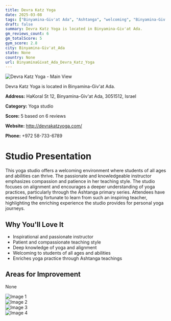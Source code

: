 ```yaml
---
title: Devra Katz Yoga
date: 2025-03-08
tags: ["Binyamina-Giv'at Ada", "Ashtanga", "welcoming", "Binyamina-Giv'at Ada"]  
draft: false
summary: Devra Katz Yoga is located in Binyamina-Giv'at Ada.
gm_reviews_count: 6
gm_totalScore: 5
gym_score: 2.8
city: Binyamina-Giv'at_Ada
state: None
country: None
url: BinyaminaGivat_Ada_Devra_Katz_Yoga
---
```


<div className="aspect-[16/9] relative my-8">
  <img 
    src="https://lh5.googleusercontent.com/p/AF1QipOUNRrK78Cl_QDoDuO36diXALQNMHDYwrrGhzxN=w1920-h1080-k-no"
    alt="Devra Katz Yoga - Main View"
    className="object-cover absolute inset-0 w-full h-full rounded-lg"
  />
</div>

Devra Katz Yoga is located in Binyamina-Giv'at Ada.

**Address:** HaKoral St 12, Binyamina-Giv'at Ada, 3051512, Israel

**Category:** Yoga studio

**Score:** 5 based on 6 reviews

**Website:** http://devrakatzyoga.com/

**Phone:** +972 58-733-6789

# Studio Presentation

This yoga studio offers a welcoming environment where students of all ages and abilities can thrive. The passionate and knowledgeable instructor emphasizes compassion and patience in her teaching style. The studio focuses on alignment and encourages a deeper understanding of yoga practices, particularly through the Ashtanga primary series. Attendees have expressed feeling fortunate to learn from such an inspiring teacher, highlighting the enriching experience the studio provides for personal yoga journeys.

## Why You'll Love It

- Inspirational and passionate instructor
- Patient and compassionate teaching style
- Deep knowledge of yoga and alignment
- Welcoming to students of all ages and abilities
- Enriches yoga practice through Ashtanga teachings

## Areas for Improvement

None

<div className="grid grid-cols-1 xl:grid-cols-2 gap-4 my-8">
<div className="aspect-[4/3] relative"><img src="https://lh5.googleusercontent.com/p/AF1QipOLsGShbfImwIjdITpdiTVIctomg8-JN3msZCM8=w1920-h1080-k-no" alt="Image 1" className="object-cover absolute inset-0 w-full h-full rounded-lg" /></div>
<div className="aspect-[4/3] relative"><img src="https://lh5.googleusercontent.com/p/AF1QipO5PilJag7wNoH-QVskTAXh3teH-L_INQz3KXZq=w1920-h1080-k-no" alt="Image 2" className="object-cover absolute inset-0 w-full h-full rounded-lg" /></div>
<div className="aspect-[4/3] relative"><img src="https://lh5.googleusercontent.com/p/AF1QipMbCSXexnepE8We9O6vAswee7dRiOkGA1T2DP0T=w1920-h1080-k-no" alt="Image 3" className="object-cover absolute inset-0 w-full h-full rounded-lg" /></div>
<div className="aspect-[4/3] relative"><img src="https://lh5.googleusercontent.com/p/AF1QipM_y-_zi3ICZMty1EnjF3tOaSW8fdd9IF4bd4xJ=w1920-h1080-k-no" alt="Image 4" className="object-cover absolute inset-0 w-full h-full rounded-lg" /></div>
</div>